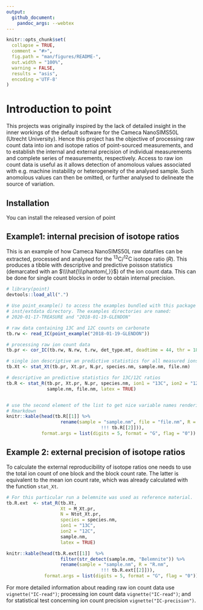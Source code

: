 ```yaml
---
output: 
  github_document:
    pandoc_args: --webtex
---
```

<!--  use the --webtex argument in the YAML to render equations -->


```r
knitr::opts_chunk$set(
  collapse = TRUE,
  comment = "#>",
  fig.path = "man/figures/README-",
  out.width = "100%",
  warning = FALSE, 
  results = "asis",
  encoding ='UTF-8'
)
```

# Introduction to point

<!-- badges: start -->
<!-- badges: end -->

This projects was originally inspired by the lack of detailed insight in the inner workings of the default software for the Cameca NanoSIMS50L (Utrecht University). Hence this project has the objective of processing raw count data into ion and isotope ratios of point-sourced measurements, and to establish the internal and external precision of individual measurements and complete series of measurements, respectively. Access to raw ion count data is useful as it allows detection of anomolous values associated with e.g. machine instability or heterogeneity of the analysed sample. Such anomolous values can then be omitted, or further analysed to delineate the source of variation.

## Installation

You can install the released version of point 

<!-- ``` r -->
<!-- install.packages("point") -->
<!-- ``` -->

## Example1: internal precision of isotope ratios

This is an example of how Cameca NanoSIMS50L raw datafiles can be extracted, processed and analysed for the ^13^C/^12^C isotope ratio ($R$). This produces a tibble with descriptive and predictive poisson statistics (demarcated with an $\\\hat{\\\phantom{,}}$) of the ion count data. This can be done for single count blocks in order to obtain internal precision.

```r

# library(point)
devtools::load_all(".")

# Use point_example() to access the examples bundled with this package in the
# inst/extdata directory. The examples directories are named:
# 2020-01-17-TREASURE and "2018-01-19-GLENDON"

# raw data containing 13C and 12C counts on carbonate
tb.rw <- read_IC(point_example("2018-01-19-GLENDON"))

# processing raw ion count data
tb.pr <- cor_IC(tb.rw, N.rw, t.rw, det_type.mt, deadtime = 44, thr = 180)

# single ion descriptive an predictive statistics for all measured ions
tb.Xt <- stat_Xt(tb.pr, Xt.pr, N.pr, species.nm, sample.nm, file.nm)

# descriptive an predictive statistics for 13C/12C ratios
tb.R <- stat_R(tb.pr, Xt.pr, N.pr, species.nm, ion1 = "13C", ion2 = "12C", 
               sample.nm, file.nm, latex = TRUE)


# use the second element of the list to get nice variable names rendering in 
# Rmarkdown
knitr::kable(head(tb.R[[1]] %>% 
                    rename(sample = "sample.nm", file = "file.nm", R = "R.nm", 
                                   !!! tb.R[[2]])),
             format.args = list(digits = 5, format = "G", flag = "0")) 
```


## Example 2: external precision of isotope ratios

To calculate the external reproducibility of isotope ratios one needs to use the total ion count of one block and the block count rate. The latter is equivalent to the mean ion count rate, which was already calculated with the function `stat_Xt`. 

```r
# For this particular run a belemnite was used as reference material. 
tb.R.ext  <- stat_R(tb.Xt, 
                    Xt = M_Xt.pr, 
                    N = Ntot_Xt.pr, 
                    species = species.nm, 
                    ion1 = "13C", 
                    ion2 = "12C",  
                    sample.nm, 
                    latex = TRUE)

knitr::kable(head(tb.R.ext[[1]]  %>% 
                    filter(str_detect(sample.nm, "Belemnite")) %>% 
                    rename(sample = "sample.nm", R = "R.nm", 
                                   !!! tb.R.ext[[2]])),
              format.args = list(digits = 5, format = "G", flag = "0")) 

```

For more detailed information about reading raw ion count data use `vignette("IC-read")`; processing ion count data `vignette("IC-read")`; and for statistical test concerning ion count precision `vignette("IC-precision")`.
